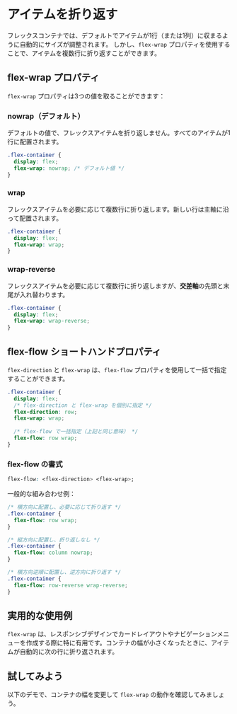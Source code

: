 
# アイテムを折り返す

フレックスコンテナでは、デフォルトでアイテムが1行（または1列）に収まるように自動的にサイズが調整されます。
しかし、`flex-wrap` プロパティを使用することで、アイテムを複数行に折り返すことができます。

## flex-wrap プロパティ

`flex-wrap` プロパティは3つの値を取ることができます：

### nowrap（デフォルト）

デフォルトの値で、フレックスアイテムを折り返しません。すべてのアイテムが1行に配置されます。

```css title="CSS"
.flex-container {
  display: flex;
  flex-wrap: nowrap; /* デフォルト値 */
}
```

<FlexWrapDemo wrapValue="nowrap" interactive={false} />

### wrap

フレックスアイテムを必要に応じて複数行に折り返します。新しい行は主軸に沿って配置されます。

```css title="CSS"
.flex-container {
  display: flex;
  flex-wrap: wrap;
}
```

<FlexWrapDemo wrapValue="wrap" interactive={false} />

### wrap-reverse

フレックスアイテムを必要に応じて複数行に折り返しますが、**交差軸**の先頭と末尾が入れ替わります。

```css title="CSS"
.flex-container {
  display: flex;
  flex-wrap: wrap-reverse;
}
```

<FlexWrapDemo wrapValue="wrap-reverse" interactive={false} />

## flex-flow ショートハンドプロパティ

`flex-direction` と `flex-wrap` は、`flex-flow` プロパティを使用して一括で指定することができます。

```css title="CSS"
.flex-container {
  display: flex;
  /* flex-direction と flex-wrap を個別に指定 */
  flex-direction: row;
  flex-wrap: wrap;
  
  /* flex-flow で一括指定（上記と同じ意味） */
  flex-flow: row wrap;
}
```

### flex-flow の書式

```css
flex-flow: <flex-direction> <flex-wrap>;
```

一般的な組み合わせ例：

```css title="CSS"
/* 横方向に配置し、必要に応じて折り返す */
.flex-container {
  flex-flow: row wrap;
}

/* 縦方向に配置し、折り返しなし */
.flex-container {
  flex-flow: column nowrap;
}

/* 横方向逆順に配置し、逆方向に折り返す */
.flex-container {
  flex-flow: row-reverse wrap-reverse;
}
```

## 実用的な使用例

`flex-wrap` は、レスポンシブデザインでカードレイアウトやナビゲーションメニューを作成する際に特に有用です。コンテナの幅が小さくなったときに、アイテムが自動的に次の行に折り返されます。

## 試してみよう

以下のデモで、コンテナの幅を変更して `flex-wrap` の動作を確認してみましょう。

<FlexWrapDemo />